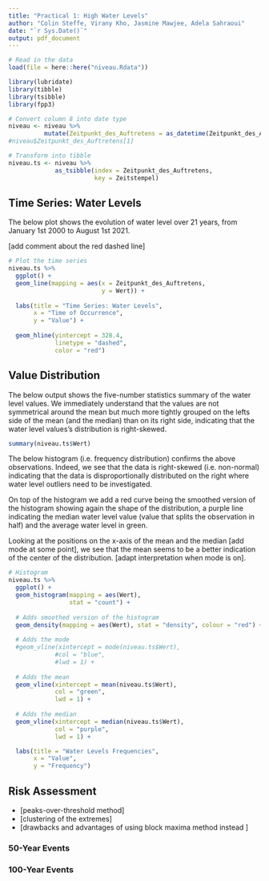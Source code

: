 ```yaml
---
title: "Practical 1: High Water Levels"
author: "Colin Steffe, Virany Kho, Jasmine Mawjee, Adela Sahraoui"
date: "`r Sys.Date()`"
output: pdf_document
---
```


```r

# Read in the data
load(file = here::here("niveau.Rdata"))

```

```r

library(lubridate)
library(tibble)
library(tsibble)
library(fpp3)

# Convert column 8 into date type
niveau <- niveau %>%
          mutate(Zeitpunkt_des_Auftretens = as_datetime(Zeitpunkt_des_Auftretens))
#niveau$Zeitpunkt_des_Auftretens[1]

# Transform into tibble
niveau.ts <- niveau %>%
             as_tsibble(index = Zeitpunkt_des_Auftretens,
                        key = Zeitstempel)

```

## Time Series: Water Levels

The below plot shows the evolution of water level over 21 years, from January 1st 2000 to August 1st 2021. 

[add comment about the red dashed line]
```r

# Plot the time series
niveau.ts %>% 
  ggplot() + 
  geom_line(mapping = aes(x = Zeitpunkt_des_Auftretens, 
                          y = Wert)) +
  
  labs(title = "Time Series: Water Levels",
       x = "Time of Occurrence",
       y = "Value") + 
  
  geom_hline(yintercept = 328.4, 
             linetype = "dashed", 
             color = "red")

```
## Value Distribution

The below output shows the five-number statistics summary of the water level values. We immediately understand that the values are not symmetrical around the mean but much more tightly grouped on the lefts side of the mean (and the median) than on its right side, indicating that the water level values's distribution is right-skewed. 

```r

summary(niveau.ts$Wert)

```

The below histogram (i.e. frequency distribution) confirms the above observations. Indeed, we see that the data is right-skewed (i.e. non-normal) indicating that the data is disproportionally distributed on the right where water level outliers need to be investigated.     

On top of the histogram we add a red curve being the smoothed version of the histogram showing again the shape of the distribution, a purple line indicating the median water level value (value that splits the observation in half) and the average water level in green. 

Looking at the positions on the x-axis of the mean and the median [add mode at some point], we see that the mean seems to be a better indication of the center of the distribution. [adapt interpretation when mode is on].

```r
# Histogram
niveau.ts %>% 
  ggplot() + 
  geom_histogram(mapping = aes(Wert),
                 stat = "count") +
  
  # Adds smoothed version of the histogram
  geom_density(mapping = aes(Wert), stat = "density", colour = "red") + 
  
  # Adds the mode
  #geom_vline(xintercept = mode(niveau.ts$Wert),       
             #col = "blue",
             #lwd = 1) +
  
  # Adds the mean
  geom_vline(xintercept = mean(niveau.ts$Wert),       
             col = "green",
             lwd = 1) +
  
  # Adds the median
  geom_vline(xintercept = median(niveau.ts$Wert),       
             col = "purple",
             lwd = 1) +

  labs(title = "Water Levels Frequencies",
       x = "Value",
       y = "Frequency")

```

## Risk Assessment

- [peaks-over-threshold method]
- [clustering of the extremes]
- [drawbacks and advantages of using block maxima method instead ]

### 50-Year Events

### 100-Year Events